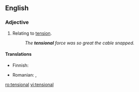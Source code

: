 ==English==

===Adjective===
{{en-adj|-}}

# Relating to [[tension]].
#:''The '''tensional''' force was so great the cable snapped.''

====Translations====
{{trans-top|relating to tension}}
* Finnish: {{t|fi|jännitys|alt=jännitys-}}
{{trans-mid}}
* Romanian: {{t+|ro|tensional}}, {{t|ro|de tensiune}}
{{trans-bottom}}
 

[[ro:tensional]]
[[vi:tensional]]